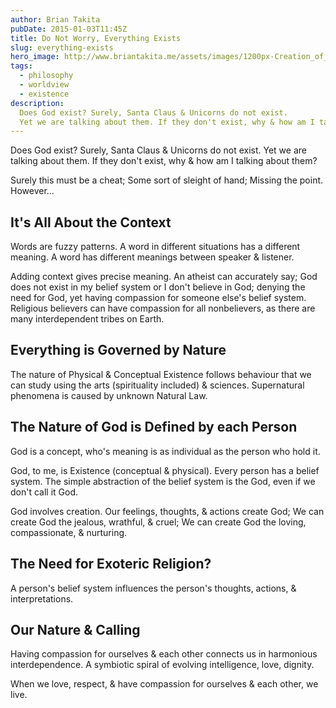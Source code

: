 ```yaml
---
author: Brian Takita
pubDate: 2015-01-03T11:45Z
title: Do Not Worry, Everything Exists
slug: everything-exists
hero_image: http://www.briantakita.me/assets/images/1200px-Creation_of_Adam.jpg
tags:
  - philosophy
  - worldview
  - existence
description:
  Does God exist? Surely, Santa Claus & Unicorns do not exist.
  Yet we are talking about them. If they don't exist, why & how am I talking about them? Santa Claus & Unicorns do exist, as fictional characters; more on God later. Everything Exists. The concept conceptually exists. It may also physically exist; like the men who name themselves Santa Claus.
---
```


Does God exist? Surely, Santa Claus & Unicorns do not exist. Yet we are talking about them. If they don't exist, why
& how am I talking about them?

<p>
	<Van dom={
		V_fragment({ ctx },
			`Santa Claus & Unicorns do exist, as fictional characters; more on God later. Everything Exists. The concept
			conceptually exists. It may also physically exist; like the men who `,
			V_atb({ ctx,
				innerText: 'name themselves Santa Claus',
				href: 'http://www.huffingtonpost.com/2014/12/23/real-santas_n_6366974.html'}),
			`.`
		)
	}/>
</p>

Surely this must be a cheat; Some sort of sleight of hand; Missing the point. However...

## It's All About the Context

Words are fuzzy patterns. A word in different situations has a different meaning. A word has different meanings
between speaker & listener.

Adding context gives precise meaning. An atheist can accurately say; God does not exist in my belief system or I
don't believe in God; denying the need for God, yet having compassion for someone else's belief system. Religious
believers can have compassion for all nonbelievers, as there are many interdependent tribes on Earth.

## Everything is Governed by Nature

The nature of Physical & Conceptual Existence follows behaviour that we can study using the arts (spirituality
included) & sciences. Supernatural phenomena is caused by unknown Natural Law.

## The Nature of God is Defined by each Person

God is a concept, who's meaning is as individual as the person who hold it.

God, to me, is Existence (conceptual & physical). Every person has a belief system. The simple abstraction of the
belief system is the God, even if we don't call it God.

God involves creation. Our feelings, thoughts, & actions create God; We can create God the jealous, wrathful, &
cruel; We can create God the loving, compassionate, & nurturing.

## The Need for Exoteric Religion?

A person's belief system influences the person's thoughts, actions, & interpretations.

<p>
	<Van dom={
		V_fragment({ ctx },
			`Some `,
			V_atb({ ctx, innerText: 'Exoteric Religions', href: 'http://en.wikipedia.org/wiki/Exoteric' }),
			`impose a belief system composed of some outdated traditions. There are unifying ethics that create harmony with
			self & others, however these ethics can be taught without Exoteric Religion.`
		)
	}/>
</p>

## Our Nature & Calling

Having compassion for ourselves & each other connects us in harmonious interdependence. A symbiotic spiral of
evolving intelligence, love, dignity.

When we love, respect, & have compassion for ourselves & each other, we live.
